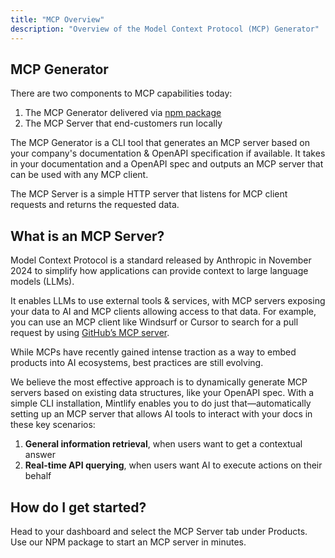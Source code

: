 ```yaml
---
title: "MCP Overview"
description: "Overview of the Model Context Protocol (MCP) Generator"
---
```


## MCP Generator

There are two components to MCP capabilities today:

1. The MCP Generator delivered via [npm package](https://www.npmjs.com/package/mcp)
2. The MCP Server that end-customers run locally

The MCP Generator is a CLI tool that generates an MCP server based on your company's documentation & OpenAPI specification if available. It takes in your documentation and a OpenAPI spec and outputs an MCP server that can be used with any MCP client.

The MCP Server is a simple HTTP server that listens for MCP client requests and returns the requested data.


## What is an MCP Server?

Model Context Protocol is a standard released by Anthropic in November 2024 to simplify how applications can provide context to large language models (LLMs). 

It enables LLMs to use external tools & services, with MCP servers exposing your data to AI and MCP clients allowing access to that data. For example, you can use an MCP client like Windsurf or Cursor to search for a pull request by using [GitHub’s MCP server](https://github.com/modelcontextprotocol/servers/tree/main/src/github).

While MCPs have recently gained intense traction as a way to embed products into AI ecosystems, best practices are still evolving. 

We believe the most effective approach is to dynamically generate MCP servers based on existing data structures, like your OpenAPI spec. With a simple CLI installation, Mintlify enables you to do just that—automatically setting up an MCP server that allows AI tools to interact with your docs in these key scenarios:

1. **General information retrieval**, when users want to get a contextual answer
2. **Real-time API querying**, when users want AI to execute actions on their behalf

## How do I get started?
<CardGroup cols={2}>
  <Card title="Generate an MCP Server" href="/advanced/mcp/mcp-dashboard">
    Head to your dashboard and select the MCP Server tab under Products.
  </Card>
  <Card title="Deploy with our CLI" href="/advanced/mcp/mcp-cli">
    Use our NPM package to start an MCP server in minutes.
  </Card>
</CardGroup>

